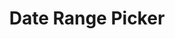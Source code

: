 ---
title: Date Range Picker
navTitle: Date Range Picker
headerImage: date-picker
githubLabels: ["component:date-picker"]
health:
  designed: true
  documented: false
  implemented: true
  latestDesign: true
  allVariants: true
  responsive: false
  internationalized: false
  accessible: false
---